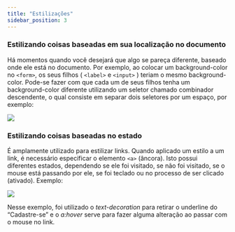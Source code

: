 ```yaml
---
title: "Estilizações"
sidebar_position: 3
---
```


### Estilizando coisas baseadas em sua localização no documento

Há momentos quando você desejará que algo se pareça diferente, baseado onde ele está no documento. Por exemplo, ao colocar um background-color no `<form>`,
os seus filhos ( `<label>` e `<input>` ) teriam o mesmo background-color. Pode-se fazer com que cada um de seus filhos tenha um background-color diferente
utilizando um seletor chamado combinador descendente, o qual consiste em separar dois seletores por um espaço, por exemplo:

![](./assets/image1.png)

### Estilizando coisas baseadas no estado

É amplamente utilizado para estilizar links. Quando aplicado um estilo a um link, é necessário especificar o elemento `<a>` (âncora). Isto possui diferentes estados, dependendo se ele foi visitado, se não foi visitado, se o mouse está passando por ele, se foi teclado ou no processo de ser clicado (ativado). Exemplo:

![](./assets/image21.png)

Nesse exemplo, foi utilizado o _text-decoration_ para retirar o underline do “Cadastre-se” e o _a:hover_ serve para fazer alguma alteração ao passar com o mouse no link.
